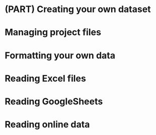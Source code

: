 # (PART) Creating your own dataset {-}

# Managing project files

# Formatting your own data

# Reading Excel files

# Reading GoogleSheets

# Reading online data







